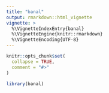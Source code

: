 ```yaml
---
title: "banal"
output: rmarkdown::html_vignette
vignette: >
  %\VignetteIndexEntry{banal}
  %\VignetteEngine{knitr::rmarkdown}
  %\VignetteEncoding{UTF-8}
---
```


```r
knitr::opts_chunk$set(
  collapse = TRUE,
  comment = "#>"
)
```

```r
library(banal)
```
